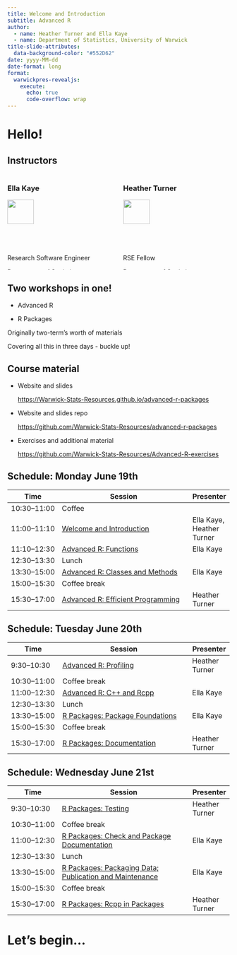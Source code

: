 ```yaml
---
title: Welcome and Introduction
subtitle: Advanced R
author: 
  - name: Heather Turner and Ella Kaye
  - name: Department of Statistics, University of Warwick
title-slide-attributes:
  data-background-color: "#552D62"
date: yyyy-MM-dd
date-format: long
format: 
  warwickpres-revealjs:
    execute:
      echo: true
      code-overflow: wrap
---
```


# Hello! {.inverse .center-h}

## Instructors

:::: {.columns}

::: {.column width="50%"}
### Ella Kaye

![](images/ellakaye-profile-less-cropped.jpeg){width=50%}

:::{.smaller80}
Research Software Engineer 

Department of Statistics

University of Warwick

<https://warwick.ac.uk/ellakaye>
:::
:::

::: {.column width="50%"}
### Heather Turner

![](images/heather_turner.jpg){width=50%}

:::{.smaller80}
RSE Fellow

Department of Statistics

University of Warwick

<https://warwick.ac.uk/heatherturner>
:::

:::

::::

## Two workshops in one!

- Advanced R

- R Packages

::: {.notes}
Originally two-term's worth of materials

Covering all this in three days - buckle up!
:::

## Course material

- Website and slides 
  
  <https://Warwick-Stats-Resources.github.io/advanced-r-packages>
  
- Website and slides repo

  <https://github.com/Warwick-Stats-Resources/advanced-r-packages>
  
- Exercises and additional material

  <https://github.com/Warwick-Stats-Resources/Advanced-R-exercises>
  
## Schedule: Monday June 19th 

:::{.smaller70}
| Time         | Session                           | Presenter |
|--------------|-----------------------------------| ----------|
| 10:30--11:00 | Coffee                     | |
| 11:00--11:10 | [Welcome and Introduction](content/01-welcome/index.qmd) | Ella Kaye, Heather Turner |
| 11:10--12:30 | [Advanced R: Functions](content/02-functions/index.qmd)  | Ella Kaye |
| 12:30--13:30 | Lunch                             | |
| 13:30--15:00 | [Advanced R: Classes and Methods](content/03-classes-methods/index.qmd)   | Ella Kaye |
| 15:00--15:30 | Coffee break                      | |
| 15:30--17:00 | [Advanced R: Efficient Programming](content/04-efficient-programming/index.qmd) | Heather Turner |
:::

## Schedule: Tuesday June 20th 

:::{.smaller75}
| Time         | Session                           | Presenter |
|--------------|-----------------------------------|-----------|
| 9:30--10:30  | [Advanced R: Profiling](content/05-profiling/index.qmd)             | Heather Turner |
| 10:30--11:00 | Coffee break                      | |
| 11:00--12:30 | [Advanced R: C++ and Rcpp](content/06-r-with-cpp/index.qmd)          | Ella Kaye |
| 12:30--13:30 | Lunch                             | |
| 13:30--15:00 | [R Packages: Package Foundations](content/07-package-foundations/index.qmd)   | Ella Kaye |
| 15:00--15:30 | Coffee break                      | |
| 15:30--17:00 | [R Packages: Documentation](content/08-documentation/index.qmd)         | Heather Turner |
:::

## Schedule: Wednesday June 21st 

:::{.smaller75}
| Time         | Session                           | Presenter |
|--------------|-----------------------------------| ----------|
| 9:30--10:30  | [R Packages: Testing](content/09-testing/index.qmd)               | Heather Turner |
| 10:30--11:00 | Coffee break                      | |
| 11:00--12:30 | [R Packages: Check and Package Documentation](content/10-check-package-documentation/index.qmd)          | Ella Kaye |
| 12:30--13:30 | Lunch                             | |
| 13:30--15:00 | [R Packages: Packaging Data; Publication and Maintenance](content/11-data-publication-maintenance/index.qmd)  | Ella Kaye |
| 15:00--15:30 | Coffee break                      | |
| 15:30--17:00 | [R Packages: Rcpp in Packages](content/12-Rcpp-packages/index.qmd)                  | Heather Turner |
:::

# Let's begin... {.inverse .center-h}
